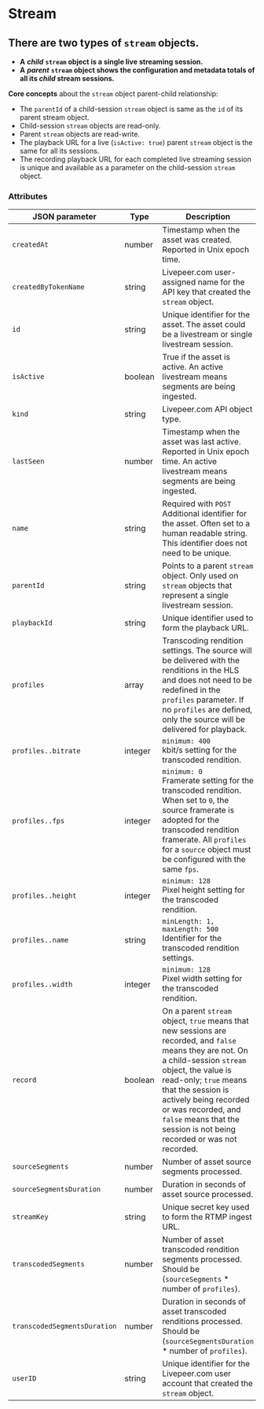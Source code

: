 
<DocsLayout>

# Stream

## There are two types of `stream` objects.

- **A** **_child_** **`stream` object is a single live streaming session.**
- **A** **_parent_** **`stream` object shows the configuration and metadata
  totals of all its _child_ stream sessions.**

**Core concepts** about the `stream` object parent-child relationship:

- The `parentId` of a child-session `stream` object is same as the `id` of its
  parent stream object.
- Child-session `stream` objects are read-only.
- Parent `stream` objects are read-write.
- The playback URL for a live (`isActive: true`) parent `stream` object is the
  same for all its sessions.
- The recording playback URL for each completed live streaming session is unique
  and available as a parameter on the child-session `stream` object.

### Attributes

| JSON parameter               | Type    | Description                                                                                                                                                                                                                                                                                                                   |
| ---------------------------- | ------- | ----------------------------------------------------------------------------------------------------------------------------------------------------------------------------------------------------------------------------------------------------------------------------------------------------------------------------- |
| `createdAt`                  | number  | Timestamp when the asset was created. Reported in Unix epoch time.                                                                                                                                                                                                                                                            |
| `createdByTokenName`         | string  | Livepeer.com user-assigned name for the API key that created the `stream` object.                                                                                                                                                                                                                                             |
| `id`                         | string  | Unique identifier for the asset. The asset could be a livestream or single livestream session.                                                                                                                                                                                                                                |
| `isActive`                   | boolean | True if the asset is active. An active livestream means segments are being ingested.                                                                                                                                                                                                                                          |
| `kind`                       | string  | Livepeer.com API object type.                                                                                                                                                                                                                                                                                                 |
| `lastSeen`                   | number  | Timestamp when the asset was last active. Reported in Unix epoch time. An active livestream means segments are being ingested.                                                                                                                                                                                                |
| `name`                       | string  | Required with `POST`<br />Additional identifier for the asset. Often set to a human readable string. This identifier does not need to be unique.                                                                                                                                                                              |
| `parentId`                   | string  | Points to a parent `stream` object. Only used on `stream` objects that represent a single livestream session.                                                                                                                                                                                                                 |
| `playbackId`                 | string  | Unique identifier used to form the playback URL.                                                                                                                                                                                                                                                                              |
| `profiles`                   | array   | Transcoding rendition settings. The source will be delivered with the renditions in the HLS and does not need to be redefined in the `profiles` parameter. If no `profiles` are defined, only the source will be delivered for playback.                                                                                      |
| `profiles..bitrate`          | integer | `minimum: 400`<br />kbit/s setting for the transcoded rendition.                                                                                                                                                                                                                                                              |
| `profiles..fps`              | integer | `minimum: 0`<br />Framerate setting for the transcoded rendition. When set to `0`, the source framerate is adopted for the transcoded rendition framerate. All `profiles` for a `source` object must be configured with the same `fps`.                                                                                       |
| `profiles..height`           | integer | `minimum: 128`<br />Pixel height setting for the transcoded rendition.                                                                                                                                                                                                                                                        |
| `profiles..name`             | string  | `minLength: 1, maxLength: 500`<br />Identifier for the transcoded rendition settings.                                                                                                                                                                                                                                         |
| `profiles..width`            | integer | `minimum: 128`<br />Pixel width setting for the transcoded rendition.                                                                                                                                                                                                                                                         |
| `record `                    | boolean | On a parent `stream` object, `true` means that new sessions are recorded, and `false` means they are not. On a child-session `stream` object, the value is read-only; `true` means that the session is actively being recorded or was recorded, and `false` means that the session is not being recorded or was not recorded. |
| `sourceSegments`             | number  | Number of asset source segments processed.                                                                                                                                                                                                                                                                                    |
| `sourceSegmentsDuration`     | number  | Duration in seconds of asset source processed.                                                                                                                                                                                                                                                                                |
| `streamKey`                  | string  | Unique secret key used to form the RTMP ingest URL.                                                                                                                                                                                                                                                                           |
| `transcodedSegments`         | number  | Number of asset transcoded rendition segments processed. Should be (`sourceSegments` \* number of `profiles`).                                                                                                                                                                                                                |
| `transcodedSegmentsDuration` | number  | Duration in seconds of asset transcoded renditions processed. Should be (`sourceSegmentsDuration` \* number of `profiles`).                                                                                                                                                                                                   |
| `userID`                     | string  | Unique identifier for the Livepeer.com user account that created the `stream` object.                                                                                                                                                                                                                                         |

</DocsLayout>

